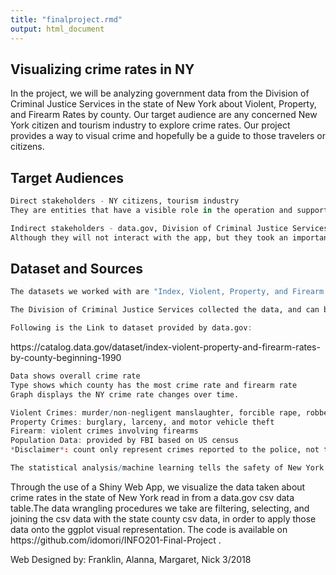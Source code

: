 ```yaml
---
title: "finalproject.rmd"
output: html_document
---
```



## Visualizing crime rates in NY

In the project, we will be analyzing government data from the Division of Criminal Justice Services in the state of New York about Violent, Property, and Firearm Rates by county. Our target audience are any concerned New York citizen and tourism industry to explore crime rates. Our project provides a way to visual crime and hopefully be a guide to those travelers or citizens.

## Target Audiences

```r
Direct stakeholders - NY citizens, tourism industry
They are entities that have a visible role in the operation and support of the service. They use the service and are impacted by it.

Indirect stakeholders - data.gov, Division of Criminal Justice Services, Politicians
Although they will not interact with the app, but they took an important role as supporters who provide the detail information.
```

## Dataset and Sources

```r
The datasets we worked with are "Index, Violent, Property, and Firearm Rates By County: Beginning 1990 to 2016 in New York State."

The Division of Criminal Justice Services collected the data, and can be accessed through the data.gov, Division of Criminal Justice Services.

Following is the Link to dataset provided by data.gov:
```
https://catalog.data.gov/dataset/index-violent-property-and-firearm-rates-by-county-beginning-1990 


```r
Data shows overall crime rate
Type shows which county has the most crime rate and firearm rate
Graph displays the NY crime rate changes over time.

Violent Crimes: murder/non-negligent manslaughter, forcible rape, robbery, and aggravated assault
Property Crimes: burglary, larceny, and motor vehicle theft
Firearm: violent crimes involving firearms
Population Data: provided by FBI based on US census
*Disclaimer*: count only represent crimes reported to the police, not the total crimes that occurred. There may be reporting problems.

The statistical analysis/machine learning tells the safety of New York in terms of firearm ownership and firearm violence for residents as well tourists.
```

Through the use of a Shiny Web App, we visualize the data taken about crime rates in the state of New York read in from a data.gov csv data table.The data wrangling procedures we take are filtering, selecting, and joining the csv data with the state county csv data, in order to apply those data onto the ggplot visual representation.
The code is available on https://github.com/idomori/INFO201-Final-Project .

Web Designed by: Franklin, Alanna, Margaret, Nick
3/2018
